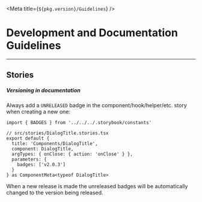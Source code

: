 

<Meta title={`${pkg.version}/Guidelines`} />

# Development and Documentation Guidelines

---

## Stories

##### Versioning in documentation

Always add a `UNRELEASED` badge in the component/hook/helper/etc. story when creating a new one:

```tsx
import { BADGES } from '../../../.storybook/constants'

// src/stories/DialogTitle.stories.tsx
export default {
  title: 'Components/DialogTitle',
  component: DialogTitle,
  argTypes: { onClose: { action: 'onClose' } },
  parameters: {
    badges: ['v2.0.3']
  }
} as ComponentMeta<typeof DialogTitle>
```

When a new release is made the unreleased badges will be automatically changed to the version being released.
